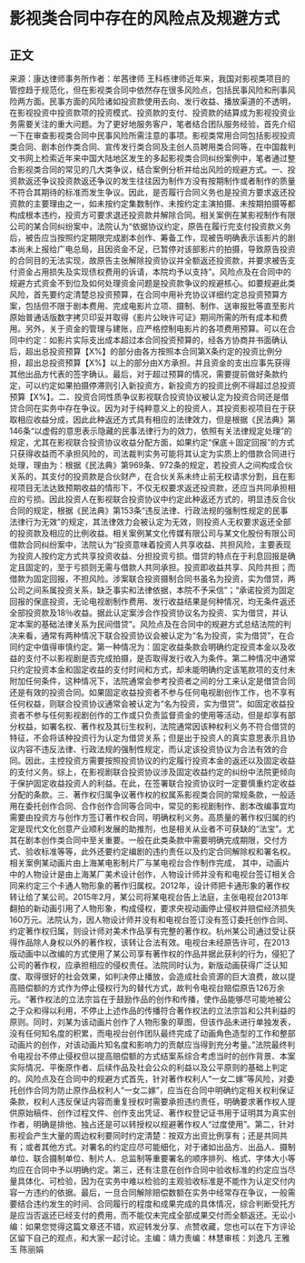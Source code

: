 # 影视类合同中存在的风险点及规避方式
## 正文
来源：康达律师事务所作者：牟茜律师 王科栋律师近年来，我国对影视类项目的管控趋于规范化，但在影视类合同中依然存在很多风险点，包括民事风险和刑事风险两方面。民事方面的风险诸如投资款使用去向、发行收益、播放渠道的不透明，在影视投资中投资款项的投资模式、投资款的支付、投资款的结算成为影视投资业务需要关注的重大问题。为了更好地服务客户，笔者结合团队服务经验，首先介绍一下在审查影视类合同中民事风险所需注意的事项。影视类常用合同包括影视投资类合同、剧本创作类合同、宣传发行类合同及主创人员聘用类合同等，在中国裁判文书网上检索近年来中国大陆地区发生的多起影视类合同纠纷案例中，笔者通过整合影视类合同的常见的几大类争议，结合案例分析并给出风险的规避方式。一、投资款返还争议投资款返还争议的发生往往因为制作方没有按期制作或者制作的质量不符合其期待的标准而发生争议。因此，是否履行合同义务也是投资方要求返还投资款的主要理由之一，如未按约定集数制作、未按约定主演拍摄、未按期拍摄等都构成根本违约，投资方可要求退还投资款并解除合同。相关案例在某影视制作有限公司的某合同纠纷案中，法院认为“依据协议约定，原告在履行完支付投资款义务后，被告应当按照约定期限完成剧本创作、筹备工作，现被告明确表示该影片的剧本尚未上报给广电总局，且因资金不足，已暂停对该部影片的拍摄，导致原告投资的合同目的无法实现，故原告主张解除投资协议并全额返还投资款，并要求被告支付资金占用损失及实现债权费用的诉请，本院均予以支持”。风险点及在合同中的规避方式资金不到位及如何处理资金问题是投资款争议的规避核心。如要规避此类风险，首先要约定清楚总投资预算，在合同中用补充协议详细约定总投资预算方案，包括但不限于剧本费用、完成电影片立项、摄制、制作、送审报批等直至影片原始普通话版数字拷贝印妥并取得《影片公映许可证》期间所需的所有成本和费用。另外，关于资金的管理与建账，应严格控制电影片的各项费用预算。可以在合同中约定：如影片实际支出成本超过本合同投资预算的，经各方协商并书面确认后，超出总投资预算【X%】的部分由各方按照本合同第X条约定的投资比例分担，超出总投资预算【X%】以上的部分由X方承担。并且资金的支出应事先获得其他出品方代表的签字确认。最后，对于超过预算的情况，需要提前做好条款约定，可以约定如果拍摄停滞则引入新投资方，新投资方的投资比例不得超过总投资预算【X%】。二、投资合同性质争议影视联合投资协议被认定为投资合同还是借贷合同在实务中存在争议。因为对于纯粹意义上的投资人，其投资影视项目在于获取相应收益分成，因此此种返还方式具有相应的法律效力，但是根据《民法典》第146条“以虚假的意思表示隐藏的民事法律行为的效力，依照有关法律规定处理”的规定，尤其在影视联合投资协议收益分配方面，如果约定“保底＋固定回报”的方式只获得收益而不承担风险的，司法裁判实务可能将其认定为实质上的借款合同进行处理，理由为：根据《民法典》第969条、972条的规定，若投资人之间构成合伙关系的，其支付的投资款是合伙财产，在合伙关系未终止前无权请求分割，且在影视项目无法达致预期收益的情形下，不仅无权要求返还投资款，还应当共同承担相应的亏损。因此投资人在影视联合投资协议中约定此种返还方式的，明显违反合伙合同的规定，根据《民法典》第153条“违反法律、行政法规的强制性规定的民事法律行为无效”的规定，其法律效力会被认定为无效，则投资人无权要求返还全部的投资款及相应的比例收益。相关案例某文化传媒有限公司与某文化股份有限公司借款合同纠纷案中，法院认为“投资意味着投资人共享收益、共担风险，主要表现为投资人按约定方式共享投资收益、分担投资亏损。借贷的特点在于利息回报是确定且固定的，至于亏损则无需与借款人共同承担。投资即收益共享、风险共担；而借款为固定回报，不担风险。涉案联合投资摄制合同书虽名为投资，实为借贷，两公司之间系属投资关系，缺乏事实和法律依据，本院不予采信”；“承诺投资为固定回报的保底投资，无论电视剧制作费用、发行收益结果是何种情况，均无条件返还全部投资款及18％收益。据此认定案涉合作投资协议名为投资、实为借贷，并认定本案的基础法律关系为民间借贷”。风险点及在合同中的规避方式总结法院的判决来看，通常有两种情况下联合投资协议会被认定为“名为投资，实为借贷”，在合同约定中值得审慎约定。第一种情况为：固定收益条款会明确约定投资本金以及收益的支付不以影视剧是否完成拍摄，是否取得发行收入为条件。第二种情况中通常只约定投资本金和固定收益的支付时间和方式，却未能明确约定该笔款项的支付未附加任何条件，这种情况下，法院通常会参考投资者之间的分工来认定是借贷合同还是有效的投资合同。如果固定收益投资者不参与任何电视剧创作工作，也不享有任何权益，则联合投资协议通常会被认定为“名为投资，实为借贷”。如固定收益投资者不参与任何影视剧创作的工作或只负责监督资金的使用等活动，但是却享有部分权益，如署名权、著作权及其衍生权利，法院通常因该种权利义务不符合借贷的特征，不会将该种投资行为认定为借贷关系；但是出于投资人的真实意思表示且协议内容不违反法律、行政法规的强制性规定，而认定该投资协议为合法有效的合同。因此，主控投资方需要按照投资协议的约定履行投资本金的返还以及固定收益的支付义务。综上，在影视剧联合投资协议涉及固定收益约定的纠纷中法院更倾向于保护固定收益投资人的利益。在此，在签署联合投资协议时一定要慎重约定收益分配的条款。三、著作权归属争议著作权的权属系影视类合同的常规条款，一般适用在委托创作合同、合作创作合同等合同中，常见的影视剧制作、剧本改编事宜均需要由投资方与创作方签订著作权合同，明确权利义务。高质量的著作权归属的约定是现代文化创意产业顺利发展的助推剂，也是相关从业者不可获缺的“法宝”。尤其在剧本创作类合同中至关重要。一般在此类条款中需要明确完成期限，交付方式、验收标准等等，此外还要约定编剧的违约责任以及约定合同解除权和署名权。相关案例某动画片由上海某电影制片厂与某电视台合作制作完成， 其中，动画片中的人物设计是由上海某厂美术设计创作，人物设计师并没有和电视台签订相关合同来约定三个卡通人物形象的著作归属权。2012年，设计师把卡通形象的著作权转让给了某公司。2015年2月，某公司将某电视台告上法庭，主张电视台2013年翻拍的新动画引用了人物形象，构成侵权，要求央视动画停止侵权并赔偿经济损失160万元。法院认为，因人物设计师并没有和电视台签订没有签订委托创作合同、约定著作权归属，则设计师对美术作品享有完整的著作权。杭州某公司通过受让获得作品除人身权以外的著作权，该转让合法有效。电视台未经原告许可，在2013版动画中以改编的方式使用了某公司享有著作权的作品并据此获利的行为，侵犯了公司的著作权，应承担相应的侵权责任。法院同时认为，新版动画获得广泛认知度、取得很好的社会效果，如判决停止播放，会造成社会资源的巨大浪费，故以提高赔偿额的方式作为停止侵权行为的替代方式，故判令电视台赔偿原告126万余元。“著作权法的立法宗旨在于鼓励作品的创作和传播，使作品能够尽可能地被公之于众和得以利用，不停止上述作品的传播符合著作权法的立法宗旨和公共利益的原则。同时，刘某为该动画片创作了人物形象的草图，但该作品未进行单独发表，没有任何知名度的积累，而电视台创作团队最终完成了动画角色造型的工作和整部动画片的创作，对该动画片知名度和影响力的贡献应当得到充分考量。”法院最终判令电视台不停止侵权但以提高赔偿额的方式结案系综合考虑当时的创作背景、本案实际情况、平衡原作者、后续作品及社会公众的利益以及公平原则的基础上判定的。风险点及在合同中的规避方式首先，针对著作权利人“一女二嫁”等风险，对委托创作合同为防止原作品权利人“一女二嫁”，应当在合同中明确约定相关权利保证条款，权利人违反保证内容而重复授权时需要承担违约责任，明确要求著作权人提供原始稿件、创作过程文件、创作支出凭证、著作权登记证书用于证明其为真实创作者，明确是排他、独占还是可以转授权以规避著作权人“过度使用”。第二，针对影视会产生大量的周边权利要同时约定清楚：按双方出资比例享有；还是共同共有；或者其他方式。对署名的约定应尽可能细化，对于诸如出品方、出品人、摄制单位、联合摄制单位、制片人、总监制等重要署名的顺序排列、格式、字体大小等均应在合同中予以明确约定。第三，还有注意在创作合同中验收标准的约定应当尽量具体化、可检验，因为在实务中难以检验的主观验收标准是不能作为认定交付内容一方违约的依据。最后，一旦合同解除赔偿数额在实务中经常存在争议，一般需要结合违约发生的时间、合同履行的程度和成果完成的具体情况，综合判断受托方是应当否返还已经支付的费用，而不能仅未完成全部成果交付而全额返还。无讼小编：如果您觉得这篇文章还不错，欢迎转发分享、点赞收藏，您也可以在下方评论区留下自己的观点，和大家一起讨论。主编：靖力责编：林慧审核：刘逸凡 王雅玉 陈丽娟 